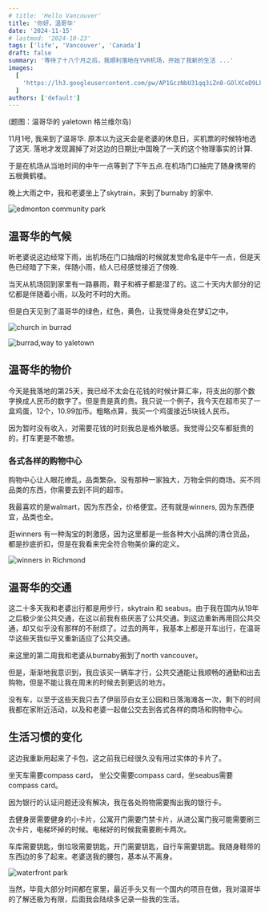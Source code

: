 ```yaml
---
# title: 'Hello Vancouver'
title: '你好，温哥华'
date: '2024-11-15'
# lastmod: '2024-10-23'
tags: ['life', 'Vancouver', 'Canada']
draft: false
summary: '等待了十八个月之后，我顺利落地在YVR机场，开始了我新的生活 ...'
images:
  [
    'https://lh3.googleusercontent.com/pw/AP1GczNbU31qq3iZn8-GOlXCeD9LkDqOTNDQqn_IsZtOFm9S--1VnPIFurGhYaN12e1MY8PjyDPntrdpT9sDXsOSGtVdgd4QeMaIQe_7YB-5nU8-hX3eEs3xzt-TitgRgZxOp4La7quGrLkSdTR16PvXmw9Y=w2582-h1936-s-no-gm?authuser=0',
  ]
authors: ['default']
---
```


(题图：温哥华的 yaletown 格兰维尔岛)

11月1号, 我来到了温哥华. 原本以为这天会是老婆的休息日，买机票的时候特地选了这天. 落地才发现漏掉了对这边的日期比中国晚了一天的这个物理事实的计算.

于是在机场从当地时间的中午一点等到了下午五点.在机场门口抽完了随身携带的五根黄鹤楼。

晚上大雨之中，我和老婆坐上了skytrain，来到了burnaby 的家中.

![edmonton community park](https://lh3.googleusercontent.com/pw/AP1GczNIr1oiTrimCPgfkGTx5IwPu6n4bYah0U1yJuXBXtubib7fWTzYdj6hGcL5ZzB4mrAZ6TuQOSwqZt8ixSkvh_pDAeCxyFCwT5qfuIv2CJ1aBWzHIiYxGCU53k1on1TWF4haNjqKCzZQPOb8hubY5x-L=w2644-h1984-s-no-gm?authuser=0)

## 温哥华的气候

听老婆说这边经常下雨，出机场在门口抽烟的时候就发觉命名是中午一点，但是天色已经暗了下来，伴随小雨，给人已经感觉接近了傍晚.

当天从机场回到家里有一路暴雨，鞋子和裤子都是湿了的。这二十天内大部分的记忆都是伴随着小雨，以及时不时的大雨。

但是白天见到了温哥华的绿色，红色，黄色，让我觉得身处在梦幻之中。

![church in burrad](https://lh3.googleusercontent.com/pw/AP1GczO-rmR-bbq8rSTioKURgKRCXjjjlXWXpg3I6p3cMfzsw617vDgq6ObvaYKhzHWyBgZ7bT9F_9JPOr6NZRsaYqPyS3rFHYs4rFc86oXEYCYjXyLUtdoLavzhuhPac3jVBy0xOXBdlxNxbbK9noJNApAv=w2256-h1692-s-no-gm?authuser=0)

![burrad,way to yaletown](https://lh3.googleusercontent.com/pw/AP1GczMlu0HvcuSA9DZr13TI0BEdAgkIcTxcTqinVCAOYJwJBYiMFQiekSiqxVNib9hQQ8V0zLglCuRLMMcVVROJheAUgq_ayLXLIQpBEhyDssugx54UT3T7YqQAMoiWNhFhbWT5x1__iczjnil616uyI_Pf=w2256-h1692-s-no-gm?authuser=0)

## 温哥华的物价

今天是我落地的第25天，我已经不太会在花钱的时候计算汇率，将支出的那个数字换成人民币的数字了。但是贵是真的贵。我只说一个例子，我今天在超市买了一盒鸡蛋，12个，10.99加币。粗略点算，我买一个鸡蛋接近5块钱人民币。

因为暂时没有收入，对需要花钱的时刻我总是格外敏感。我觉得公交车都挺贵的的，打车更是不敢想。

### 各式各样的购物中心

购物中心让人眼花缭乱，品类繁杂。没有那种一家独大，万物全供的商场。买不同品类的东西，你需要去到不同的超市。

我最喜欢的是walmart，因为东西全，价格便宜。还有就是winners, 因为东西便宜，品类也全。

逛winners 有一种淘宝的刺激感，因为这里都是一些各种大小品牌的清仓货品，都是抄底折扣，但是在我看来完全符合物美价廉的定义。

![winners in Richmond](https://lh3.googleusercontent.com/pw/AP1GczPNvxOAuleQ7Uh2ZQjAMbihH2H0vXOtP2nz72aGrlPRhOZZ-6WQKL4JTU1xRMdeEl6a4GZuhwGSyRsycv_uSCEBNTyJJLSPfOMngyEPl5dCOg33uAtUiXwvq98IxNaWLbyw-nS6UomQu_HSRduRopgS=w2902-h1632-s-no-gm?authuser=0)

## 温哥华的交通

这二十多天我和老婆出行都是用步行，skytrain 和 seabus。由于我在国内从19年之后极少坐公共交通，在这以前我有些厌恶了公共交通。到这边重新再用回公共交通，却又似乎没有那样的不耐烦了。过去的两年，我基本上都是开车出行，在温哥华这些天我似乎又重新适应了公共交通。

来这里的第二周我和老婆从burnaby搬到了north vancouver。

但是，渐渐地我意识到，我应该买一辆车才行，公共交通能让我顺畅的通勤和出去购物，但是不能让我在周末的时候去到更远的地方。

没有车，以至于这些天我只去了伊丽莎白女王公园和日落海滩各一次，剩下的时间我都在家附近活动，以及和老婆一起做公交去到各式各样的商场和购物中心。

## 生活习惯的变化

这边我重新用起来了卡包，这之前我已经很久没有用过实体的卡片了。

坐天车需要compass card， 坐公交需要compass card，坐seabus需要compass card。

因为银行的认证问题还没有解决，我在各处购物需要掏出我的银行卡。

去健身房需要健身的小卡片，公寓开门需要门禁卡片，从进公寓门我可能需要刷三次卡片，电梯坏掉的时候。电梯好的时候我需要刷卡两次。

车库需要钥匙，倒垃圾需要钥匙，开门需要钥匙，自行车需要钥匙。我随身鞋带的东西边的多了起来。老婆送我的腰包，基本从不离身。

![waterfront park](https://lh3.googleusercontent.com/pw/AP1GczN64JpjCdvjr9r3mH29eGcYYiRgeB7Gv-t43rPnWY7An4sBNaNuninPJKsxgPLmLLaQm-2xfnvho_NXH3w8Je-LAaeyTOn2diYE9Lc3LSOmH-FMY4vc915ptah8LlVcAbOTWRNrwkItTv-J1TnW3h1U=w1386-h1692-s-no-gm?authuser=0)

当然，毕竟大部分时间都在家里，最近手头又有一个国内的项目在做，我对温哥华的了解还极为有限，后面我会陆续多记录一些我的生活。
